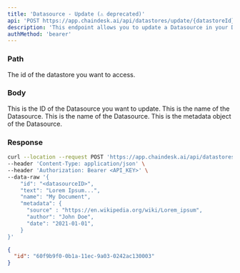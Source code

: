 ```yaml
---
title: 'Datasource - Update (⚠️ deprecated)'
api: 'POST https://app.chaindesk.ai/api/datastores/update/{datastoreId}'
description: 'This endpoint allows you to update a Datasource in your Datastore.'
authMethod: 'bearer'
---
```


### Path

<ParamField path="datastoreId" type="string" required>
  The id of the datastore you want to access.
</ParamField>

### Body

<ParamField body="id" type="string" required>
  This is the ID of the Datasource you want to update.
</ParamField>

<ParamField body="text" type="string" required>
  This is the name of the Datasource.
</ParamField>

<ParamField body="name" type="string">
  This is the name of the Datasource.
</ParamField>

<ParamField body="metadata" type="JSON or null">
  This is the metadata object of the Datasource.
</ParamField>

### Response

<ResponseField name="id" type="string"></ResponseField>

<RequestExample>

```bash Example Request
curl --location --request POST 'https://app.chaindesk.ai/api/datastores/update/<datastoreId>' \
--header 'Content-Type: application/json' \
--header 'Authorization: Bearer <API_KEY>' \
--data-raw '{
    "id": "<datasourceID>",
    "text": "Lorem Ipsum...",
    "name": "My Document",
    "metadata": {
      "source" : "https://en.wikipedia.org/wiki/Lorem_ipsum",
      "author": "John Doe",
      "date": "2021-01-01",
    }
}'
```

</RequestExample>

<ResponseExample>

```json Response
{
  "id": "60f9b9f0-0b1a-11ec-9a03-0242ac130003"
}
```

</ResponseExample>

